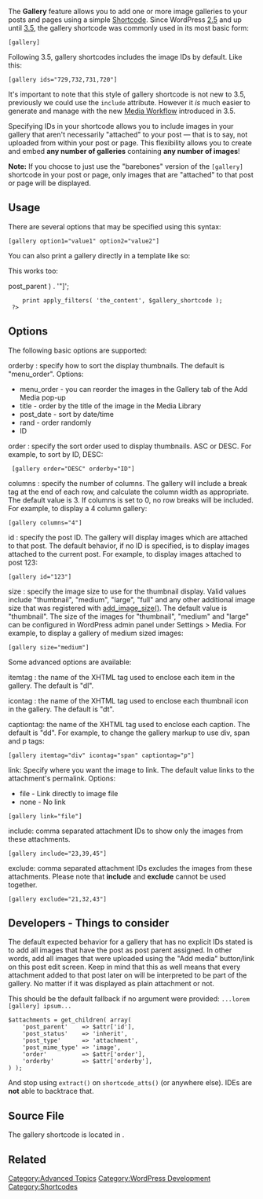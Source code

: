 {{Languages|
{{en|Gallery Shortcode}}
{{it|Shortcode Gallery}}
{{ja|ギャラリーショートコードの使い方}}
{{pt-br|Shortcode Gallery}}
{{ru|Короткий код для галерей}}
}}

The '''Gallery''' feature allows you to add one or more image galleries to your posts and pages using a simple [[Shortcode]]. Since WordPress [[Version_2.5|2.5]] and up until [[Version_3.5|3.5]], the gallery shortcode was commonly used in its most basic form: 

 [gallery]

Following 3.5, gallery shortcodes includes the image IDs by default. Like this:

 [gallery ids="729,732,731,720"]

It's important to note that this style of gallery shortcode is not new to 3.5, previously we could use the <tt>include</tt> attribute. However it ''is'' much easier to generate and manage with the new [[Inserting_Images_into_Posts_and_Pages|Media Workflow]] introduced in 3.5. 

Specifying IDs in your shortcode allows you to include images in your gallery that aren't necessarily "attached" to your post — that is to say, not uploaded from within your post or page. This flexibility allows you to create and embed '''any number of galleries''' containing '''any number of images'''!

'''Note:''' If you choose to just use the "barebones" version of the <tt>[gallery]</tt> shortcode in your post or page, only images that are "attached" to that post or page will be displayed.

== Usage ==

There are several options that may be specified using this syntax:

 [gallery option1="value1" option2="value2"]

You can also print a gallery directly in a template like so:

  <?php echo do_shortcode('[gallery option1="value1"]'); ?>

This works too:

  <?php
     $gallery_shortcode = '[gallery id="' . intval( $post->post_parent ) . '"]';
     print apply_filters( 'the_content', $gallery_shortcode );
  ?>

== Options ==

The following basic options are supported:

; orderby : specify how to sort the display thumbnails. The default is "menu_order". Options:
* menu_order - you can reorder the images in the Gallery tab of the Add Media pop-up
* title - order by the title of the image in the Media Library
* post_date - sort by date/time
* rand - order randomly
* ID

; order : specify the sort order used to display thumbnails. ASC or DESC. For example, to sort by ID, DESC:

  [gallery order="DESC" orderby="ID"]

; columns : specify the number of columns. The gallery will include a break tag at the end of each row, and calculate the column width as appropriate.  The default value is 3.  If columns is set to 0, no row breaks will be included. For example, to display a 4 column gallery:

 [gallery columns="4"]

; id : specify the post ID. The gallery will display images which are attached to that post. The default behavior, if no ID is specified, is to display images attached to the current post. For example, to display images attached to post 123:

 [gallery id="123"]

; size : specify the image size to use for the thumbnail display. Valid values include "thumbnail", "medium", "large", "full" and any other additional image size that was registered with [[Function Reference/add_image_size | add_image_size()]]. The default value is "thumbnail". The size of the images for "thumbnail", "medium" and "large" can be configured in WordPress admin panel under Settings > Media. For example, to display a gallery of medium sized images:

 [gallery size="medium"]

Some advanced options are available:

; itemtag : the name of the XHTML tag used to enclose each item in the gallery. The default is "dl".

; icontag : the name of the XHTML tag used to enclose each thumbnail icon in the gallery. The default is "dt".

; captiontag: the name of the XHTML tag used to enclose each caption. The default is "dd".  For example, to change the gallery markup to use div, span and p tags:

 [gallery itemtag="div" icontag="span" captiontag="p"]

; link: Specify where you want the image to link. The default value links to the attachment's permalink. Options:
* file - Link directly to image file
* none - No link

 [gallery link="file"] 

; include: comma separated attachment IDs to show only the images from these attachments.

 [gallery include="23,39,45"] 

; exclude: comma separated attachment IDs excludes the images from these attachments. Please note that '''include''' and '''exclude''' cannot be used together.

 [gallery exclude="21,32,43"]

== Developers - Things to consider ==

The default expected behavior for a gallery that has no explicit IDs stated is to add all images that have the post as post parent assigned. In other words, add all images that were uploaded using the "Add media" button/link on this post edit screen. Keep in mind that this as well means that every attachment added to that post later on will be interpreted to be part of the gallery. No matter if it was displayed as plain attachment or not.

This should be the default fallback if no argument were provided: <tt>...lorem [gallery] ipsum...</tt>

<pre>
$attachments = get_children( array(
	'post_parent'    => $attr['id'],
	'post_status'    => 'inherit',
	'post_type'      => 'attachment',
	'post_mime_type' => 'image',
	'order'          => $attr['order'],
	'orderby'        => $attr['orderby'],
) );
</pre>

And stop using <tt>extract()</tt> on <tt>shortcode_atts()</tt> (or anywhere else). IDEs are '''not''' able to backtrace that.

== Source File ==

The gallery shortcode is located in {{Trac|wp-includes/media.php}}.

== Related ==

{{Shortcodes}}

[[Category:Advanced Topics]]
[[Category:WordPress Development]]
[[Category:Shortcodes]]